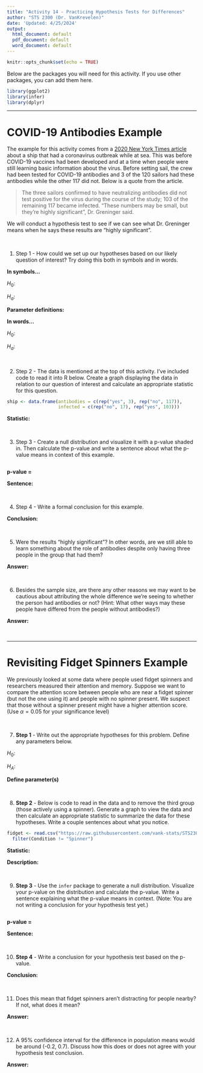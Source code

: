 ```yaml
---
title: "Activity 14 - Practicing Hypothesis Tests for Differences"
author: "STS 2300 (Dr. VanKrevelen)"
date: 'Updated: 4/25/2024'
output:
  html_document: default
  pdf_document: default
  word_document: default
---
```


```r
knitr::opts_chunk$set(echo = TRUE)
```

Below are the packages you will need for this activity. If you use other packages, you can add them here.

```r
library(ggplot2)
library(infer)
library(dplyr)
```

---

# COVID-19 Antibodies Example

The example for this activity comes from a [2020 New York Times article](https://www.nytimes.com/2020/08/19/health/coronavirus-fishing-boat.html) about a ship that had a coronavirus outbreak while at sea. This was before COVID-19 vaccines had been developed and at a time when people were still learning basic information about the virus. Before setting sail, the crew had been tested for COVID-19 antibodies and 3 of the 120 sailors had these antibodies while the other 117 did not. Below is a quote from the article.

> The three sailors confirmed to have neutralizing antibodies did not test positive for the virus during the course of the study; 103 of the remaining 117 became infected. "These numbers may be small, but they’re highly significant", Dr. Greninger said.

We will conduct a hypothesis test to see if we can see what Dr. Greninger means when he says these results are "highly significant".

<br>


1. Step 1 - How could we set up our hypotheses based on our likely question of interest? Try doing this both in symbols and in words.

**In symbols...** 

$H_0$:

$H_a$:

**Parameter definitions:**


**In words...**

$H_0$:

$H_a$:

<br>


2. Step 2 - The data is mentioned at the top of this activity. I've included code to read it into R below. Create a graph displaying the data in relation to our question of interest and calculate an appropriate statistic for this question.

```r
ship <- data.frame(antibodies = c(rep("yes", 3), rep("no", 117)),
                   infected = c(rep("no", 17), rep("yes", 103)))
```

**Statistic:**

<br>


3. Step 3 - Create a null distribution and visualize it with a p-value shaded in. Then calculate the p-value and write a sentence about what the p-value means in context of this example.

```r

```

**p-value = **

**Sentence: **

<br>


4. Step 4 - Write a formal conclusion for this example.

**Conclusion:**

<br>


5. Were the results "highly significant"? In other words, are we still able to learn something about the role of antibodies despite only having three people in the group that had them?

**Answer:**

<br>


6. Besides the sample size, are there any other reasons we may want to be cautious about attributing the whole difference we're seeing to whether the person had antibodies or not? (Hint: What other ways may these people have differed from the people without antibodies?)

**Answer:**

<br>


---

# Revisiting Fidget Spinners Example

We previously looked at some data where people used fidget spinners and researchers measured their attention and memory. Suppose we want to compare the attention score between people who are near a fidget spinner (but not the one using it) and people with no spinner present. We suspect that those without a spinner present might have a higher attention score. (Use $\alpha = 0.05$ for your significance level)

<br>

7. **Step 1** - Write out the appropriate hypotheses for this problem. Define any parameters below.

$H_0:$

$H_A:$

**Define parameter(s)**

<br>


8. **Step 2** - Below is code to read in the data and to remove the third group (those actively using a spinner). Generate a graph to view the data and then calculate an appropriate statistic to summarize the data for these hypotheses. Write a couple sentences about what you notice.

```r
fidget <- read.csv("https://raw.githubusercontent.com/vank-stats/STS2300-Spring2024/main/data/fidget_spinners.csv") %>%
  filter(Condition != "Spinner")
```

**Statistic:**

**Description:**

<br>


9. **Step 3** - Use the `infer` package to generate a null distribution. Visualize your p-value on the distribution and calculate the p-value. Write a sentence explaining what the p-value means in context. (Note: You are not writing a conclusion for your hypothesis test yet.)

```r

```

**p-value =**

**Sentence:**

<br>


10. **Step 4** - Write a conclusion for your hypothesis test based on the p-value.

**Conclusion:**


<br>


11. Does this mean that fidget spinners aren't distracting for people nearby? If not, what does it mean?

**Answer:**


<br>


12. A 95% confidence interval for the difference in population means would be around (-0.2, 0.7). Discuss how this does or does not agree with your hypothesis test conclusion.

**Answer:**
